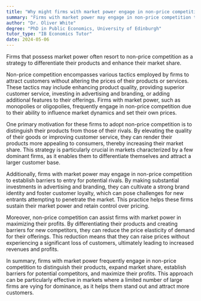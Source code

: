 ```yaml
---
title: "Why might firms with market power engage in non-price competition?"
summary: "Firms with market power may engage in non-price competition to differentiate their products and increase market share."
author: "Dr. Oliver White"
degree: "PhD in Public Economics, University of Edinburgh"
tutor_type: "IB Economics Tutor"
date: 2024-05-06
---
```


Firms that possess market power often resort to non-price competition as a strategy to differentiate their products and enhance their market share.

Non-price competition encompasses various tactics employed by firms to attract customers without altering the prices of their products or services. These tactics may include enhancing product quality, providing superior customer service, investing in advertising and branding, or adding additional features to their offerings. Firms with market power, such as monopolies or oligopolies, frequently engage in non-price competition due to their ability to influence market dynamics and set their own prices.

One primary motivation for these firms to adopt non-price competition is to distinguish their products from those of their rivals. By elevating the quality of their goods or improving customer service, they can render their products more appealing to consumers, thereby increasing their market share. This strategy is particularly crucial in markets characterized by a few dominant firms, as it enables them to differentiate themselves and attract a larger customer base.

Additionally, firms with market power may engage in non-price competition to establish barriers to entry for potential rivals. By making substantial investments in advertising and branding, they can cultivate a strong brand identity and foster customer loyalty, which can pose challenges for new entrants attempting to penetrate the market. This practice helps these firms sustain their market power and retain control over pricing.

Moreover, non-price competition can assist firms with market power in maximizing their profits. By differentiating their products and creating barriers for new competitors, they can reduce the price elasticity of demand for their offerings. This reduction means that they can raise prices without experiencing a significant loss of customers, ultimately leading to increased revenues and profits.

In summary, firms with market power frequently engage in non-price competition to distinguish their products, expand market share, establish barriers for potential competitors, and maximize their profits. This approach can be particularly effective in markets where a limited number of large firms are vying for dominance, as it helps them stand out and attract more customers.
    